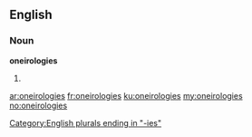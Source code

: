 ==English==

===Noun===
'''oneirologies'''

# {{plural of|[[oneirology]]}}

[[Category:English plurals ending in "-ies"]]

[[ar:oneirologies]]
[[fr:oneirologies]]
[[ku:oneirologies]]
[[my:oneirologies]]
[[no:oneirologies]]